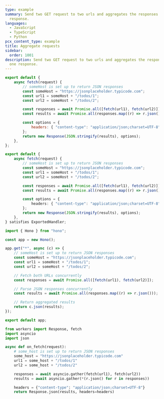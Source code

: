 ```yaml
---
type: example
summary: Send two GET request to two urls and aggregates the responses into one
  response.
languages:
  - JavaScript
  - TypeScript
  - Python
pcx_content_type: example
title: Aggregate requests
sidebar:
  order: 1001
description: Send two GET request to two urls and aggregates the responses into
  one response.
---
```



<Tabs syncKey="workersExamples"> <TabItem label="JavaScript" icon="seti:javascript">

```js
export default {
	async fetch(request) {
		// someHost is set up to return JSON responses
		const someHost = "https://jsonplaceholder.typicode.com";
		const url1 = someHost + "/todos/1";
		const url2 = someHost + "/todos/2";

		const responses = await Promise.all([fetch(url1), fetch(url2)]);
		const results = await Promise.all(responses.map((r) => r.json()));

		const options = {
			headers: { "content-type": "application/json;charset=UTF-8" },
		};
		return new Response(JSON.stringify(results), options);
	},
};
```

</TabItem> <TabItem label="TypeScript" icon="seti:typescript">

```ts
export default {
	async fetch(request) {
		// someHost is set up to return JSON responses
		const someHost = "https://jsonplaceholder.typicode.com";
		const url1 = someHost + "/todos/1";
		const url2 = someHost + "/todos/2";

		const responses = await Promise.all([fetch(url1), fetch(url2)]);
		const results = await Promise.all(responses.map((r) => r.json()));

		const options = {
			headers: { "content-type": "application/json;charset=UTF-8" },
		};
		return new Response(JSON.stringify(results), options);
	},
} satisfies ExportedHandler;
```

</TabItem> <TabItem label="Hono" icon="seti:typescript">

```ts
import { Hono } from "hono";

const app = new Hono();

app.get("*", async (c) => {
	// someHost is set up to return JSON responses
	const someHost = "https://jsonplaceholder.typicode.com";
	const url1 = someHost + "/todos/1";
	const url2 = someHost + "/todos/2";

	// Fetch both URLs concurrently
	const responses = await Promise.all([fetch(url1), fetch(url2)]);

	// Parse JSON responses concurrently
	const results = await Promise.all(responses.map((r) => r.json()));

	// Return aggregated results
	return c.json(results);
});

export default app;
```

</TabItem> <TabItem label="Python" icon="seti:python">

```py
from workers import Response, fetch
import asyncio
import json

async def on_fetch(request):
    # some_host is set up to return JSON responses
    some_host = "https://jsonplaceholder.typicode.com"
    url1 = some_host + "/todos/1"
    url2 = some_host + "/todos/2"

    responses = await asyncio.gather(fetch(url1), fetch(url2))
    results = await asyncio.gather(*(r.json() for r in responses))

    headers = {"content-type": "application/json;charset=UTF-8"}
    return Response.json(results, headers=headers)
```

</TabItem> </Tabs>
